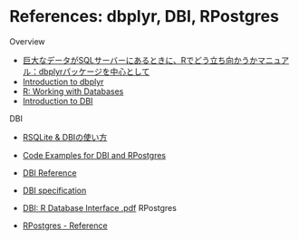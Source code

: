 
```r
```

# References: dbplyr, DBI, RPostgres {#references}

Overview

- [巨大なデータがSQLサーバーにあるときに、Rでどう立ち向かうかマニュアル：dbplyrパッケージを中心として](https://yutatoyama.github.io/note/intro_R_for_SQL.html)
- [Introduction to dbplyr](https://dbplyr.tidyverse.org/articles/dbplyr.html)
- [R: Working with Databases](https://nuitrcs.github.io/databases_workshop/r/r_databases.html)
- [Introduction to DBI](https://dbi.r-dbi.org/articles/dbi)

DBI

- [RSQLite & DBIの使い方](http://delta0726.web.fc2.com/packages/database/00_RSQLite.html)
- [Code Examples for DBI and RPostgres](https://shena4746.github.io/code-examples-dbi-rpostgres/)
- [DBI Reference](https://dbi.r-dbi.org/reference/)
- [DBI specification](https://dbi.r-dbi.org/articles/spec)
- [DBI: R Database Interface .pdf](https://cran.r-project.org/web/packages/DBI/DBI.pdf)
RPostgres

- [RPostgres - Reference](https://rpostgres.r-dbi.org/reference/index.html)

